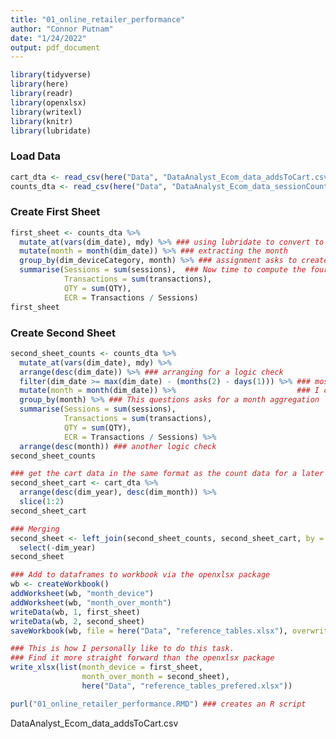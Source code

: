 ```yaml
---
title: "01_online_retailer_performance"
author: "Connor Putnam"
date: "1/24/2022"
output: pdf_document
---
```


```r
library(tidyverse)
library(here)
library(readr)
library(openxlsx)
library(writexl)
library(knitr)
library(lubridate)
```

### Load Data

```r
cart_dta <- read_csv(here("Data", "DataAnalyst_Ecom_data_addsToCart.csv"))
counts_dta <- read_csv(here("Data", "DataAnalyst_Ecom_data_sessionCounts.csv"))
```

### Create First Sheet

```r
first_sheet <- counts_dta %>%
  mutate_at(vars(dim_date), mdy) %>% ### using lubridate to convert to class date 
  mutate(month = month(dim_date)) %>% ### extracting the month
  group_by(dim_deviceCategory, month) %>% ### assignment asks to create a Month 8 Device aggregation
  summarise(Sessions = sum(sessions),  ### Now time to compute the four desired metrics
            Transactions = sum(transactions),
            QTY = sum(QTY),
            ECR = Transactions / Sessions)
first_sheet
```

### Create Second Sheet

```r
second_sheet_counts <- counts_dta %>%
  mutate_at(vars(dim_date), mdy) %>%
  arrange(desc(dim_date)) %>% ### arranging for a logic check
  filter(dim_date >= max(dim_date) - (months(2) - days(1))) %>% ### most recent two months 5/1 - 6/30
  mutate(month = month(dim_date)) %>%                           ### I chose to subtract a day to not include 4/30
  group_by(month) %>% ### This questions asks for a month aggregation
  summarise(Sessions = sum(sessions),
            Transactions = sum(transactions),
            QTY = sum(QTY),
            ECR = Transactions / Sessions) %>%
  arrange(desc(month)) ### another logic check
second_sheet_counts
```

```r
### get the cart data in the same format as the count data for a later merge
second_sheet_cart <- cart_dta %>%
  arrange(desc(dim_year), desc(dim_month)) %>%
  slice(1:2)
second_sheet_cart
```

```r
### Merging
second_sheet <- left_join(second_sheet_counts, second_sheet_cart, by = c("month" = "dim_month")) %>%
  select(-dim_year)
second_sheet
```

```r
### Add to dataframes to workbook via the openxlsx package
wb <- createWorkbook()
addWorksheet(wb, "month_device")
addWorksheet(wb, "month_over_month")
writeData(wb, 1, first_sheet)
writeData(wb, 2, second_sheet)
saveWorkbook(wb, file = here("Data", "reference_tables.xlsx"), overwrite = TRUE)
```

```r
### This is how I personally like to do this task.
### Find it more straight forward than the openxlsx package
write_xlsx(list(month_device = first_sheet, 
                month_over_month = second_sheet), 
                here("Data", "reference_tables_prefered.xlsx"))
```


```r
purl("01_online_retailer_performance.RMD") ### creates an R script
```

DataAnalyst_Ecom_data_addsToCart.csv
